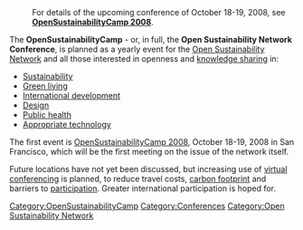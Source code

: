 :For details of the upcoming conference of October 18-19, 2008, see '''[[OpenSustainabilityCamp 2008]]'''.

The '''OpenSustainabilityCamp''' - or, in full, the '''Open Sustainability Network Conference''', is planned as a yearly event for the [[Open Sustainability Network]] and all those interested in openness and [[knowledge sharing]] in:
* [[Sustainability]]
* [[Green living]]
* [[International development]]
* [[Design]]
* [[Public health]]
* [[Appropriate technology]]

The first event is [[OpenSustainabilityCamp 2008]], October 18-19, 2008 in San Francisco, which will be the first meeting on the issue of the network itself.

Future locations have not yet been discussed, but increasing use of [[virtual conferencing]] is planned, to reduce travel costs, [[carbon footprint]] and barriers to [[participation]]. Greater international participation is hoped for.


[[Category:OpenSustainabilityCamp]]
[[Category:Conferences]]
[[Category:Open Sustainability Network]]